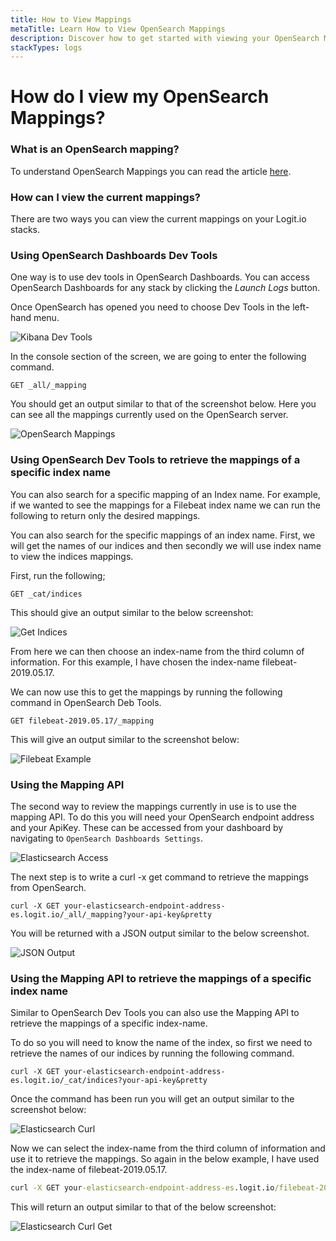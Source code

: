 ```yaml
---
title: How to View Mappings
metaTitle: Learn How to View OpenSearch Mappings
description: Discover how to get started with viewing your OpenSearch Mappings in this helpful article from Logit.io
stackTypes: logs
---
```


# How do I view my OpenSearch Mappings?

### What is an OpenSearch mapping?
To understand OpenSearch Mappings you can read the article [here](/log-management/opensearch/index-management/mapping/overview).

### How can I view the current mappings?
There are two ways you can view the current mappings on your Logit.io stacks.

### Using OpenSearch Dashboards Dev Tools
One way is to use dev tools in OpenSearch Dashboards. You can access OpenSearch Dashboards for any stack by clicking the _Launch Logs_ button.

Once OpenSearch has opened you need to choose Dev Tools in the left-hand menu.

![Kibana Dev Tools](@/images/help/log-management/ingestion-pipelines/kibana-dev-tools.png)

In the console section of the screen, we are going to enter the following command.
```plaintext
GET _all/_mapping
```
You should get an output similar to that of the screenshot below. Here you can see all the mappings currently used on the OpenSearch server.

![OpenSearch Mappings](@/images/help/log-management/ingestion-pipelines/opensearch-mappings.png)

### Using OpenSearch Dev Tools to retrieve the mappings of a specific index name
You can also search for a specific mapping of an Index name. For example, if we wanted to see the mappings for a Filebeat index name we can run the following to return only the desired mappings.

You can also search for the specific mappings of an index name. First, we will get the names of our indices and then secondly we will use index name to view the indices mappings.

First, run the following;
```plaintext
GET _cat/indices
```
This should give an output similar to the below screenshot:

![Get Indices](@/images/help/log-management/ingestion-pipelines/get-indices.png)

From here we can then choose an index-name from the third column of information. For this example, I have chosen the index-name filebeat-2019.05.17.

We can now use this to get the mappings by running the following command in OpenSearch Deb Tools.
```plaintext
GET filebeat-2019.05.17/_mapping
```
This will give an output similar to the screenshot below:

![Filebeat Example](@/images/help/log-management/ingestion-pipelines/get-filebeat-example.png)

### Using the Mapping API
The second way to review the mappings currently in use is to use the mapping API. To do this you will need your OpenSearch endpoint address and your ApiKey. These can be accessed from your dashboard by navigating to `OpenSearch Dashboards Settings`.

![Elasticsearch Access](@/images/help/log-management/ingestion-pipelines/elasticsearchaccess.png)

The next step is to write a curl -x get command to retrieve the mappings from OpenSearch.
```plaintext
curl -X GET your-elasticsearch-endpoint-address-es.logit.io/_all/_mapping?your-api-key&pretty
```
You will be returned with a JSON output similar to the below screenshot.

![JSON Output](@/images/help/log-management/ingestion-pipelines/jsonoutput.png)

### Using the Mapping API to retrieve the mappings of a specific index name
Similar to OpenSearch Dev Tools you can also use the Mapping API to retrieve the mappings of a specific index-name.

To do so you will need to know the name of the index, so first we need to retrieve the names of our indices by running the following command.
```plaintext
curl -X GET your-elasticsearch-endpoint-address-es.logit.io/_cat/indices?your-api-key&pretty
```
Once the command has been run you will get an output similar to the screenshot below:

![Elasticsearch Curl](@/images/help/log-management/ingestion-pipelines/elasticsearch-curl.png)

Now we can select the index-name from the third column of information and use it to retrieve the mappings. So again in the below example, I have used the index-name of filebeat-2019.05.17.

```cmd
curl -X GET your-elasticsearch-endpoint-address-es.logit.io/filebeat-2019.05.17/_mapping?your-api-key&pretty
```

This will return an output similar to that of the below screenshot:

![Elasticsearch Curl Get](@/images/help/log-management/ingestion-pipelines/elasticsearch-curl-get.png)
